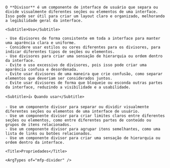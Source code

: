 
<div className="mfp-doc__wrapper" data-theme="light">
  <div className="mfp-doc__container" >
    <Title>Divider</Title>

    O **Divisor** é um componente de interface de usuário que separa ou divide visualmente diferentes seções ou elementos de uma interface.
    Isso pode ser útil para criar um layout claro e organizado, melhorando a legibilidade geral da interface.

    <Subtitle>Uso</Subtitle>

    - Use divisores de forma consistente em toda a interface para manter uma aparência clara e uniforme.
    - Considere usar estilos ou cores diferentes para os divisores, para indicar diferentes tipos de seções ou elementos.
    - Use divisores para criar uma sensação de hierarquia ou ordem dentro da interface.
    - Evite o uso excessivo de divisores, pois isso pode criar uma aparência confusa e desordenada.
    - Evite usar divisores de uma maneira que crie confusão, como separar elementos que deveriam ser considerados juntos.
    - Evite usar divisores de forma que bloqueie ou esconda outras partes da interface, reduzindo a visibilidade e a usabilidade.

    <Subtitle>👍 Quando usar</Subtitle>

    - Use um componente divisor para separar ou dividir visualmente diferentes seções ou elementos de uma interface de usuário.
    - Use um componente divisor para criar limites claros entre diferentes seções ou elementos, como entre diferentes partes de conteúdo ou grupos de itens relacionados.
    - Use um componente divisor para agrupar itens semelhantes, como uma lista de links ou botões relacionados.
    - Use um componente divisor para criar uma sensação de hierarquia ou ordem dentro da interface.

    <Title>Propriedades</Title>

    <ArgTypes of="mfp-divider" />
  </div>
</div>
